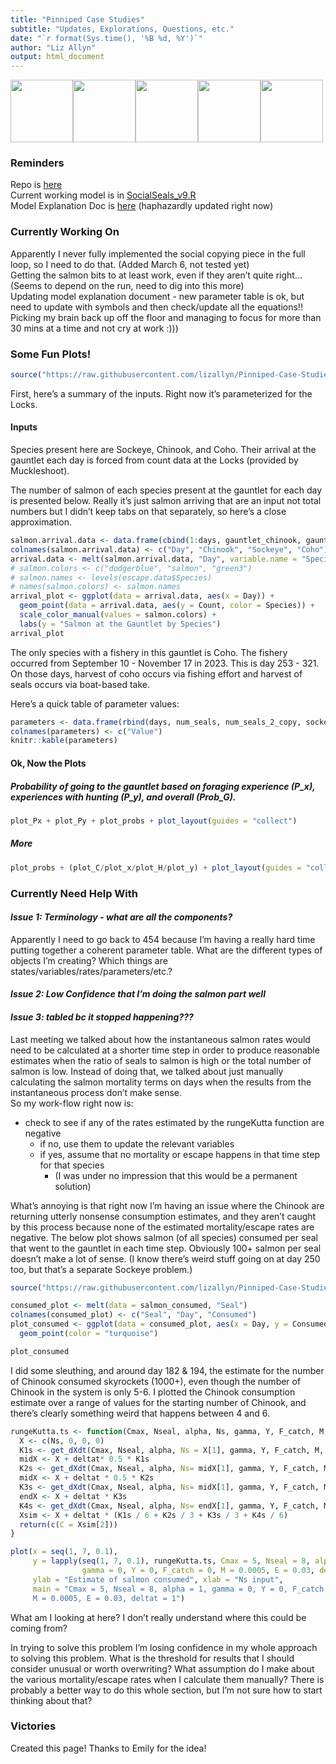 ```yaml
---
title: "Pinniped Case Studies"
subtitle: "Updates, Explorations, Questions, etc."
date: "`r format(Sys.time(), '%B %d, %Y')`"
author: "Liz Allyn"
output: html_document
---
```

![](img/seal.png){width=100px}![](img/seal.png){width=100px}![](img/seal.png){width=100px}![](img/seal.png){width=100px}![](img/seal.png){width=100px}

### Reminders
Repo is [here](https://github.com/lizallyn/Pinniped-Case-Studies)   
Current working model is in [SocialSeals_v9.R](https://github.com/lizallyn/Pinniped-Case-Studies/blob/main/Models/SocialSeals_v9.R)  
Model Explanation Doc is [here](https://docs.google.com/document/d/1VYwdORJUO0BOJdU_s5iarZ0-YnNVYHJXVU9WCOc4RsY/edit#heading=h.wt3ajsmprmsq) (haphazardly updated right now)

### Currently Working On
Apparently I never fully implemented the social copying piece in the full loop, so I need to do that. (Added March 6, not tested yet)  
Getting the salmon bits to at least work, even if they aren't quite right...(Seems to depend on the run, need to dig into this more)  
Updating model explanation document - new parameter table is ok, but need to update with symbols and then check/update all the equations!!  
Picking my brain back up off the floor and managing to focus for more than 30 mins at a time and not cry at work :)))

### Some Fun Plots!

```r
source("https://raw.githubusercontent.com/lizallyn/Pinniped-Case-Studies/main/Models/SocialSeals_v9.R")
```

First, here's a summary of the inputs. Right now it's parameterized for the Locks. 

#### Inputs

Species present here are Sockeye, Chinook, and Coho. Their arrival at the gauntlet each day is forced from count data at the Locks (provided by Muckleshoot).

The number of salmon of each species present at the gauntlet for each day is presented below. Really it's just salmon arriving that are an input not total numbers but I didn't keep tabs on that separately, so here's a close approximation.

```r
salmon.arrival.data <- data.frame(cbind(1:days, gauntlet_chinook, gauntlet_sockeye, gauntlet_coho))
colnames(salmon.arrival.data) <- c("Day", "Chinook", "Sockeye", "Coho")
arrival.data <- melt(salmon.arrival.data, "Day", variable.name = "Species", value.name = "Count")
# salmon.colors <- c("dodgerblue", "salmon", "green3")
# salmon.names <- levels(escape.data$Species)
# names(salmon.colors) <- salmon.names
arrival_plot <- ggplot(data = arrival.data, aes(x = Day)) +
  geom_point(data = arrival.data, aes(y = Count, color = Species)) + 
  scale_color_manual(values = salmon.colors) +
  labs(y = "Salmon at the Gauntlet by Species")
arrival_plot
```

The only species with a fishery in this gauntlet is Coho. The fishery occurred from September 10 - November 17 in 2023. This is day 253 - 321. On those days, harvest of coho occurs via fishing effort and harvest of seals occurs via boat-based take.

Here's a quick table of parameter values:

```r
parameters <- data.frame(rbind(days, num_seals, num_seals_2_copy, sockeye_escape_rate, chinook_escape_rate, coho_escape_rate, min_fishers, max_fishers, natural_mort, harvest_max_perboat))
colnames(parameters) <- c("Value")
knitr::kable(parameters)
```

#### Ok, Now the Plots

##### Probability of going to the gauntlet based on foraging experience (P_x), experiences with hunting (P_y), and overall (Prob_G).

```r
plot_Px + plot_Py + plot_probs + plot_layout(guides = "collect")
```

##### More

```r
plot_probs + (plot_C/plot_x/plot_H/plot_y) + plot_layout(guides = "collect")
```



### Currently Need Help With

#### *Issue 1: Terminology - what are all the components?*

Apparently I need to go back to 454 because I'm having a really hard time putting together a coherent parameter table. What are the different types of objects I'm creating? Which things are states/variables/rates/parameters/etc.? 

#### *Issue 2: Low Confidence that I'm doing the salmon part well*


#### *Issue 3: tabled bc it stopped happening???*

Last meeting we talked about how the instantaneous salmon rates would need to be calculated at a shorter time step in order to produce reasonable estimates when the ratio of seals to salmon is high or the total number of salmon is low. Instead of doing that, we talked about just manually calculating the salmon mortality terms on days when the results from the instantaneous process don't make sense.  
So my work-flow right now is:  

* check to see if any of the rates estimated by the rungeKutta function are negative
  + if no, use them to update the relevant variables
  + if yes, assume that no mortality or escape happens in that time step for that species
    + (I was under no impression that this would be a permanent solution)

What's annoying is that right now I'm having an issue where the Chinook are returning utterly nonsense consumption estimates, and they aren't caught by this process because none of the estimated mortality/escape rates are negative. 
The below plot shows salmon (of all species) consumed per seal that went to the gauntlet in each time step. Obviously 100+ salmon per seal doesn't make a lot of sense.
(I know there's weird stuff going on at day 250 too, but that's a separate Sockeye problem.)

```r
source("https://raw.githubusercontent.com/lizallyn/Pinniped-Case-Studies/main/Models/SocialSeals_v9.R")

consumed_plot <- melt(data = salmon_consumed, "Seal")
colnames(consumed_plot) <- c("Seal", "Day", "Consumed")
plot_consumed <- ggplot(data = consumed_plot, aes(x = Day, y = Consumed)) +
  geom_point(color = "turquoise")
```

```r
plot_consumed
```

I did some sleuthing, and around day 182 & 194, the estimate for the number of Chinook consumed skyrockets (1000+), even though the number of Chinook in the system is only 5-6. I plotted the Chinook consumption estimate over a range of values for the starting number of Chinook, and there's clearly something weird that happens between 4 and 6.

```r
rungeKutta.ts <- function(Cmax, Nseal, alpha, Ns, gamma, Y, F_catch, M, E, deltat = 1){
  X <- c(Ns, 0, 0, 0)
  K1s <- get_dXdt(Cmax, Nseal, alpha, Ns = X[1], gamma, Y, F_catch, M, E)
  midX <- X + deltat* 0.5 * K1s
  K2s <- get_dXdt(Cmax, Nseal, alpha, Ns= midX[1], gamma, Y, F_catch, M, E)
  midX <- X + deltat * 0.5 * K2s
  K3s <- get_dXdt(Cmax, Nseal, alpha, Ns= midX[1], gamma, Y, F_catch, M, E)
  endX <- X + deltat * K3s
  K4s <- get_dXdt(Cmax, Nseal, alpha, Ns= endX[1], gamma, Y, F_catch, M, E)
  Xsim <- X + deltat * (K1s / 6 + K2s / 3 + K3s / 3 + K4s / 6)
  return(c(C = Xsim[2]))
}
```

```r
plot(x = seq(1, 7, 0.1), 
     y = lapply(seq(1, 7, 0.1), rungeKutta.ts, Cmax = 5, Nseal = 8, alpha = 1, 
                gamma = 0, Y = 0, F_catch = 0, M = 0.0005, E = 0.03, deltat = 1), 
     ylab = "Estimate of salmon consumed", xlab = "Ns input", 
     main = "Cmax = 5, Nseal = 8, alpha = 1, gamma = 0, Y = 0, F_catch = 0, 
     M = 0.0005, E = 0.03, deltat = 1")
```

What am I looking at here? I don't really understand where this could be coming from?

In trying to solve this problem I'm losing confidence in my whole approach to solving this problem. What is the threshold for results that I should consider unusual or worth overwriting? What assumption do I make about the various mortality/escape rates when I calculate them manually? There is probably a better way to do this whole section, but I'm not sure how to start thinking about that?

### Victories
Created this page! Thanks to Emily for the idea!

